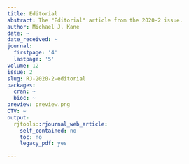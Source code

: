 ```yaml
---
title: Editorial
abstract: The "Editorial" article from the 2020-2 issue.
author: Michael J. Kane
date: ~
date_received: ~
journal:
  firstpage: '4'
  lastpage: '5'
volume: 12
issue: 2
slug: RJ-2020-2-editorial
packages:
  cran: ~
  bioc: ~
preview: preview.png
CTV: ~
output:
  rjtools::rjournal_web_article:
    self_contained: no
    toc: no
    legacy_pdf: yes

---
```

